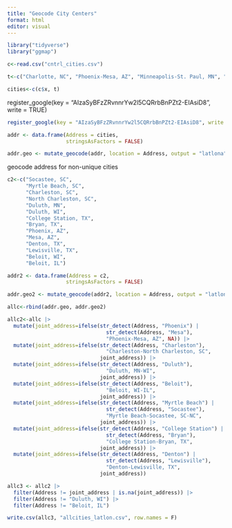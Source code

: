 ```yaml
---
title: "Geocode City Centers"
format: html
editor: visual
---
```


```r
library("tidyverse")
library("ggmap")
```

```r
c<-read.csv("cntrl_cities.csv")

t<-c("Charlotte, NC", "Phoenix-Mesa, AZ", "Minneapolis-St. Paul, MN", "Houston, TX")

cities<-c(c$x, t)

```

register_google(key = "AIzaSyBFzZRvnnrYw2l5CQRrbBnPZt2-EIAsiD8", write = TRUE)

```r

register_google(key = "AIzaSyBFzZRvnnrYw2l5CQRrbBnPZt2-EIAsiD8", write = TRUE)

addr <- data.frame(Address = cities,
                   stringsAsFactors = FALSE)

addr.geo <- mutate_geocode(addr, location = Address, output = "latlona")
```

geocode address for non-unique cities

```r
c2<-c("Socastee, SC",
      "Myrtle Beach, SC",
      "Charleston, SC",
      "North Charleston, SC",
      "Duluth, MN",
      "Duluth, WI",
      "College Station, TX",
      "Bryan, TX",
      "Phoenix, AZ",
      "Mesa, AZ",
      "Denton, TX",
      "Lewisville, TX",
      "Beloit, WI",
      "Beloit, IL")

addr2 <- data.frame(Address = c2,
                   stringsAsFactors = FALSE)

addr.geo2 <- mutate_geocode(addr2, location = Address, output = "latlona")
```

```r
allc<-rbind(addr.geo, addr.geo2) 

allc2<-allc |>
  mutate(joint_address=ifelse(str_detect(Address, "Phoenix") | 
                                str_detect(Address, "Mesa"),
                                "Phoenix-Mesa, AZ", NA)) |>
  mutate(joint_address=ifelse(str_detect(Address, "Charleston"),
                                "Charleston-North Charleston, SC", 
                              joint_address)) |>
  mutate(joint_address=ifelse(str_detect(Address, "Duluth"),
                                "Duluth, MN-WI", 
                              joint_address)) |>
  mutate(joint_address=ifelse(str_detect(Address, "Beloit"),
                                "Beloit, WI-IL", 
                              joint_address)) |>
  mutate(joint_address=ifelse(str_detect(Address, "Myrtle Beach") | 
                                str_detect(Address, "Socastee"),
                                "Myrtle Beach-Socastee, SC-NC", 
                              joint_address)) |>
  mutate(joint_address=ifelse(str_detect(Address, "College Station") | 
                                str_detect(Address, "Bryan"),
                                "College Station-Bryan, TX", 
                              joint_address)) |>
  mutate(joint_address=ifelse(str_detect(Address, "Denton") | 
                                str_detect(Address, "Lewisville"),
                                "Denton-Lewisville, TX", 
                              joint_address))

allc3 <- allc2 |>
  filter(Address != joint_address | is.na(joint_address)) |>
  filter(Address != "Duluth, WI") |>
  filter(Address != "Beloit, IL")

write.csv(allc3, "allcities_latlon.csv", row.names = F)
```
